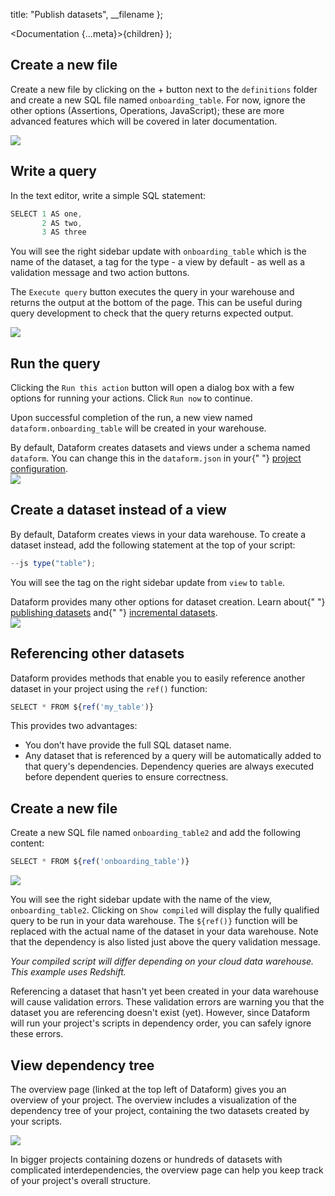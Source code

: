
  title: "Publish datasets",
  __filename
};

  <Documentation {...meta}>{children}</Documentation>
);

## Create a new file

Create a new file by clicking on the + button next to the `definitions` folder and create a new SQL file named `onboarding_table`.
For now, ignore the other options (Assertions, Operations, JavaScript); these are more advanced features which will be covered in later documentation.

<ScreenshotWrapper>
  <img src="/static/images/platform_guides/publish_tables/new_file.png" style={{ width: "100%" }} />
</ScreenshotWrapper>

## Write a query

In the text editor, write a simple SQL statement:

```js
SELECT 1 AS one,
       2 AS two,
       3 AS three
```

You will see the right sidebar update with `onboarding_table` which is the name of the dataset, a tag for the type - a view by default - as well as a validation message and two action buttons.

The `Execute query` button executes the query in your warehouse and returns the output at the bottom of the page. This can be useful during query development to check that the query returns expected output.

<ScreenshotWrapper>
  <img
    src="/static/images/platform_guides/publish_tables/compilation.png"
    style={{ width: "100%" }}
  />
</ScreenshotWrapper>

## Run the query

Clicking the `Run this action` button will open a dialog box with a few options for running your actions. Click `Run now` to continue.

Upon successful completion of the run, a new view named `dataform.onboarding_table` will be created in your warehouse.

<div className="bp3-callout bp3-icon-info-sign bp3-intent-primary" markdown="1">
  By default, Dataform creates datasets and views under a schema named <code>dataform</code>. You
  can change this in the <code>dataform.json</code> in your{" "}
  <a href="../guides/configuration">project configuration</a>.
</div>

<ScreenshotWrapper>
  <img src="/static/images/platform_guides/publish_tables/run_node.png" style={{ width: "100%" }} />
</ScreenshotWrapper>

## Create a dataset instead of a view

By default, Dataform creates views in your data warehouse. To create a dataset instead, add the following statement at the top of your script:

```js
--js type("table");
```

You will see the tag on the right sidebar update from `view` to `table`.

<div className="bp3-callout bp3-icon-info-sign bp3-intent-none" markdown="1">
  Dataform provides many other options for dataset creation. Learn about{" "}
  <a href="../guides/datasets">publishing datasets</a> and{" "}
  <a href="../guides/incremental-datasets">incremental datasets</a>.
</div>

<ScreenshotWrapper>
  <img
    src="/static/images/platform_guides/publish_tables/table_vs_view.png"
    style={{ width: "100%" }}
  />
</ScreenshotWrapper>

## Referencing other datasets

Dataform provides methods that enable you to easily reference another dataset in your project using the `ref()` function:

```js
SELECT * FROM ${ref('my_table')}
```

This provides two advantages:

- You don’t have provide the full SQL dataset name.
- Any dataset that is referenced by a query will be automatically added to that query's dependencies. Dependency queries are always executed before dependent queries to ensure correctness.

## Create a new file

Create a new SQL file named `onboarding_table2` and add the following content:

```js
SELECT * FROM ${ref('onboarding_table')}
```

<ScreenshotWrapper>
  <img
    src="/static/images/platform_guides/publish_tables/ref_query.png"
    style={{ width: "100%" }}
  />
</ScreenshotWrapper>

You will see the right sidebar update with the name of the view, `onboarding_table2`. Clicking on `Show compiled` will display the fully qualified query to be run in your data warehouse.
The `${ref()}` function will be replaced with the actual name of the dataset in your data warehouse. Note that the dependency is also listed just above the query validation message.

_*Your compiled script will differ depending on your cloud data warehouse. This example uses Redshift.*_

<div className="bp3-callout bp3-icon-info-sign bp3-intent-warning" markdown="1">
  Referencing a dataset that hasn't yet been created in your data warehouse will cause validation
  errors. These validation errors are warning you that the dataset you are referencing doesn't exist
  (yet). However, since Dataform will run your project's scripts in dependency order, you can safely
  ignore these errors.
</div>

## View dependency tree

The overview page (linked at the top left of Dataform) gives you an overview of your project. The overview includes a visualization of the dependency tree of your project, containing the two datasets created by your scripts.

<ScreenshotWrapper>
  <img
    src="/static/images/platform_guides/publish_tables/dependencies.png"
    style={{ width: "100%" }}
  />
</ScreenshotWrapper>

In bigger projects containing dozens or hundreds of datasets with complicated interdependencies, the overview page can help you keep track of your project's overall structure.
